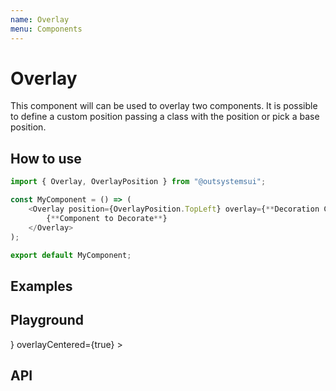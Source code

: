 ```yaml
---
name: Overlay
menu: Components
---
```



# Overlay

This component will can be used to overlay two components.
It is possible to define a custom position passing a class with the position or pick a base position.

## How to use

```javascript
import { Overlay, OverlayPosition } from "@outsystemsui";

const MyComponent = () => (
    <Overlay position={OverlayPosition.TopLeft} overlay={**Decoration Component**}>
        {**Component to Decorate**}
    </Overlay>
);

export default MyComponent;
```

## Examples

<BasicUsage />

## Playground

<Playground>
    <Overlay
        position={Position.TopRight}
        overlay={<div className="usage-overlay" />}
        overlayCentered={true}
    >
        <div className="usage-overlay-content"></div>
    </Overlay>
</Playground>

## API

<Props of={Overlay} />
